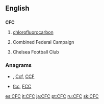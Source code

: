 ==English==

==={{initialism}}===
'''CFC'''

# {{organic chemistry}} [[chlorofluorocarbon]]
# {{US}} Combined Federal Campaign
# {{soccer}} Chelsea Football Club

===Anagrams===
* {{alphagram|[[ccf#English|ccf]]}} , [[Ccf#English|Ccf]], [[CCF#English|CCF]]
* [[fcc#English|fcc]], [[FCC#English|FCC]]


[[es:CFC]]
[[it:CFC]]
[[ja:CFC]]
[[pt:CFC]]
[[ru:CFC]]
[[sk:CFC]]